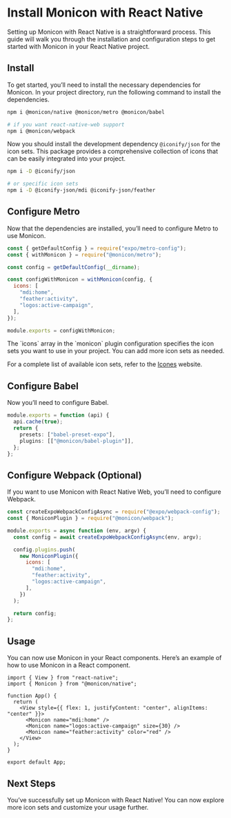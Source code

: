 
# Install Monicon with React Native

Setting up Monicon with React Native is a straightforward process. This guide will walk you through the installation and configuration steps to get started with Monicon in your React Native project.

<Steps>

## Install

To get started, you’ll need to install the necessary dependencies for Monicon. In your project directory, run the following command to install the dependencies.

```sh npm2yarn
npm i @monicon/native @monicon/metro @monicon/babel

# if you want react-native-web support
npm i @monicon/webpack
```

Now you should install the development dependency `@iconify/json` for the icon sets. This package provides a comprehensive collection of icons that can be easily integrated into your project.

```sh npm2yarn
npm i -D @iconify/json

# or specific icon sets
npm i -D @iconify-json/mdi @iconify-json/feather
```

## Configure Metro

Now that the dependencies are installed, you’ll need to configure Metro to use Monicon.

```js filename="metro.config.js"
const { getDefaultConfig } = require("expo/metro-config");
const { withMonicon } = require("@monicon/metro");

const config = getDefaultConfig(__dirname);

const configWithMonicon = withMonicon(config, {
  icons: [
    "mdi:home",
    "feather:activity",
    "logos:active-campaign",
  ],
});

module.exports = configWithMonicon;
```

<Callout>
The `icons` array in the `monicon` plugin configuration specifies the icon sets you want to use in your project. You can add more icon sets as needed.

For a complete list of available icon sets, refer to the [Icones](https://icones.js.org/) website.
</Callout>

## Configure Babel

Now you’ll need to configure Babel.

```ts filename="vite.config.ts"
module.exports = function (api) {
  api.cache(true);
  return {
    presets: ["babel-preset-expo"],
    plugins: [["@monicon/babel-plugin"]],
  };
};
```

## Configure Webpack (Optional)

If you want to use Monicon with React Native Web, you’ll need to configure Webpack.

```js filename="webpack.config.js"
const createExpoWebpackConfigAsync = require("@expo/webpack-config");
const { MoniconPlugin } = require("@monicon/webpack");

module.exports = async function (env, argv) {
  const config = await createExpoWebpackConfigAsync(env, argv);

  config.plugins.push(
    new MoniconPlugin({
      icons: [
        "mdi:home",
        "feather:activity",
        "logos:active-campaign",
      ],
    })
  );

  return config;
};
```

## Usage

You can now use Monicon in your React components. Here’s an example of how to use Monicon in a React component.

```tsx filename="src/App.tsx"
import { View } from "react-native";
import { Monicon } from "@monicon/native";

function App() {
  return (
    <View style={{ flex: 1, justifyContent: "center", alignItems: "center" }}>
      <Monicon name="mdi:home" />
      <Monicon name="logos:active-campaign" size={30} />
      <Monicon name="feather:activity" color="red" />
    </View>
  );
}

export default App;
```

## Next Steps

You’ve successfully set up Monicon with React Native! You can now explore more icon sets and customize your usage further.
</Steps>